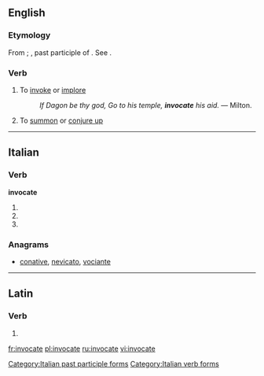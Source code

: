 ==English==

===Etymology===
From {{etyl|la|en}} {{term|invocare|lang=la}}; {{term|invocatus}}, past participle of {{term|invocare}}. See {{term|invoke}}.

===Verb===
{{en-verb|invocat|ing}}

# To [[invoke]] or [[implore]]
#: ''If Dagon be thy god, Go to his temple, '''invocate''' his aid.'' &mdash; Milton.
# To [[summon]] or [[conjure up]]
----

==Italian==

===Verb===
'''invocate'''

# {{conjugation of|invocare||2|p|pres|ind|lang=it}}
# {{conjugation of|invocare||2|p|imp|lang=it}}
# {{form of|[[feminine|Feminine]] plural|invocato}}

===Anagrams===
* [[conative#Italian|conative]], [[nevicato#Italian|nevicato]], [[vociante#Italian|vociante]]

[[Category:Italian past participle forms]]
[[Category:Italian verb forms]]

----

==Latin==

===Verb===
{{la-verb-form|invocāte}}

# {{conjugation of|invoco|invocō|2|p|pres|act|imp|lang=la}}


[[fr:invocate]]
[[pl:invocate]]
[[ru:invocate]]
[[vi:invocate]]